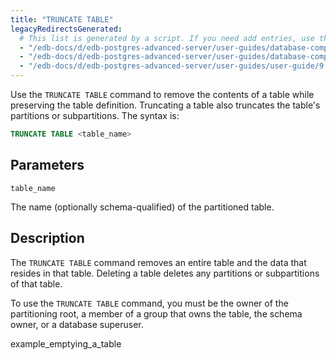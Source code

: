 ```yaml
---
title: "TRUNCATE TABLE"
legacyRedirectsGenerated:
  # This list is generated by a script. If you need add entries, use the `legacyRedirects` key.
  - "/edb-docs/d/edb-postgres-advanced-server/user-guides/database-compatibility-for-oracle-developers-guide/9.6/Database_Compatibility_for_Oracle_Developers_Guide_v9.6.1.115.html"
  - "/edb-docs/d/edb-postgres-advanced-server/user-guides/database-compatibility-for-oracle-developers-guide/9.5/Database_Compatibility_for_Oracle_Developers_Guide.1.340.html"
  - "/edb-docs/d/edb-postgres-advanced-server/user-guides/user-guide/9.5/EDB_Postgres_Enterprise_Guide.1.064.html"
---
```


<div id="truncate_table" class="registered_link"></div>

Use the `TRUNCATE TABLE` command to remove the contents of a table while preserving the table definition. Truncating a table also truncates the table's partitions or subpartitions. The syntax is:

```sql
TRUNCATE TABLE <table_name>
```

## Parameters

`table_name`

 The name (optionally schema-qualified) of the partitioned table.

## Description

The `TRUNCATE TABLE` command removes an entire table and the data that resides in that table. Deleting a table deletes any partitions or subpartitions of that table.

To use the `TRUNCATE TABLE` command, you must be the owner of the partitioning root, a member of a group that owns the table, the schema owner, or a database superuser.

<div class="toctree" maxdepth="3">

example_emptying_a_table

</div>
